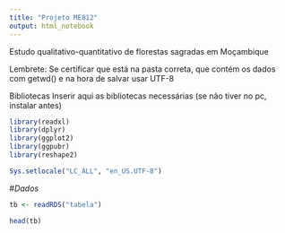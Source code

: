 ```yaml
---
title: "Projeto ME812"
output: html_notebook
---
```


Estudo qualitativo-quantitativo de florestas sagradas em Moçambique

Lembrete: Se certificar que está na pasta correta, que contém os dados com getwd() e na hora de salvar usar UTF-8

Bibliotecas
Inserir aqui as bibliotecas necessárias (se não tiver no pc, instalar antes)
```r
library(readxl)
library(dplyr)
library(ggplot2)
library(ggpubr)
library(reshape2)
```

```r
Sys.setlocale("LC_ALL", "en_US.UTF-8")
```

#*Dados*
```r
tb <- readRDS("tabela")

head(tb)
```

